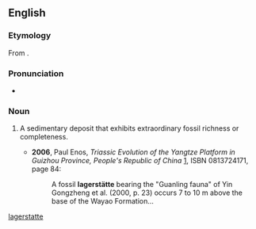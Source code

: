 {{also|Lagerstätte}}
==English==
{{wikipedia}}

===Etymology===
From {{etyl|de|en}} {{term|Lagerstätte||place of storage|lang=de}}.

===Pronunciation===
*{{a|UK}} {{IPA|/ˈlɑːɡəʃtɛtə/}}

===Noun===
{{en-noun|lagerstätten}}

# {{paleontology}} A sedimentary deposit that exhibits extraordinary fossil richness or completeness.
#* '''2006''', Paul Enos, ''Triassic Evolution of the Yangtze Platform in Guizhou Province, People's Republic of China'' [http://books.google.com/books?id=J2C1UkOSf2gC], ISBN 0813724171, page 84:
#*: A fossil '''lagerstätte''' bearing the "Guanling fauna" of Yin Gongzheng et al. (2000, p. 23) occurs 7 to 10 m above the base of the Wayao Formation...

[[Category:English terms spelled with Ä|lagerstatte]]